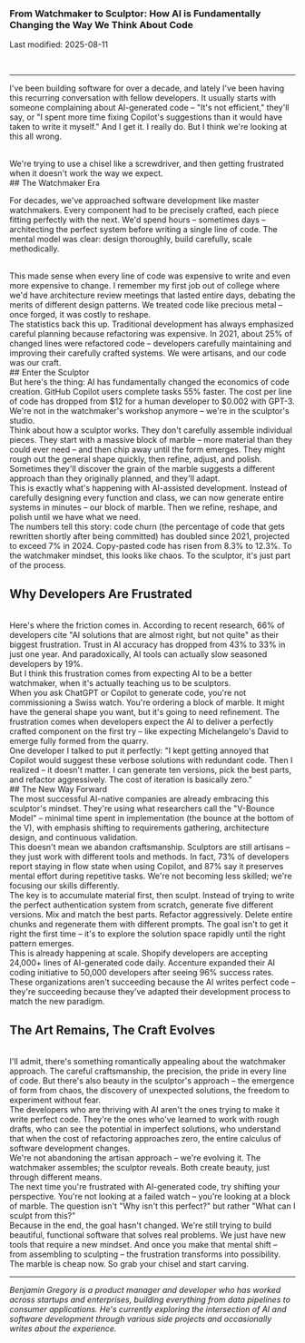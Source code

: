 ### From Watchmaker to Sculptor: How AI is Fundamentally Changing the Way We Think About Code

Last modified: 2025-08-11

<br />

---

I've been building software for over a decade, and lately I've been having this recurring
conversation with fellow developers. It usually starts with someone complaining about
AI-generated code – "It's not efficient," they'll say, or "I spent more time fixing
Copilot's suggestions than it would have taken to write it myself." And I get it.
I really do. But I think we're looking at this all wrong.

<br />
We're trying to use a chisel like a screwdriver, and then getting frustrated when
it doesn't work the way we expect.
<br />
## The Watchmaker Era

For decades, we've approached software development like master watchmakers.
Every component had to be precisely crafted, each piece fitting perfectly with the next.
We'd spend hours – sometimes days – architecting the perfect system before writing a single line of code. The mental model was clear: design thoroughly, build carefully, scale methodically.

<br />
This made sense when every line of code was expensive to write and even more expensive
to change. I remember my first job out of college where we'd have architecture review
meetings that lasted entire days, debating the merits of different design patterns.
We treated code like precious metal – once forged, it was costly to reshape.
<br />
The statistics back this up. Traditional development has always emphasized careful
planning because refactoring was expensive. In 2021, about 25% of changed lines were
refactored code – developers carefully maintaining and improving their carefully
crafted systems. We were artisans, and our code was our craft.
<br />
## Enter the Sculptor
<br />
But here's the thing: AI has fundamentally changed the economics of code creation.
GitHub Copilot users complete tasks 55% faster. The cost per line of code has dropped
from $12 for a human developer to $0.002 with GPT-3. We're not in the watchmaker's
workshop anymore – we're in the sculptor's studio.

<br />
Think about how a sculptor works. They don't carefully assemble individual pieces.
They start with a massive block of marble – more material than they could ever need
– and then chip away until the form emerges. They might rough out the general shape
quickly, then refine, adjust, and polish. Sometimes they'll discover the grain of
the marble suggests a different approach than they originally planned, and they'll
adapt.
<br />
This is exactly what's happening with AI-assisted development. Instead of carefully
designing every function and class, we can now generate entire systems in minutes
– our block of marble. Then we refine, reshape, and polish until we have what we
need.

<br />
The numbers tell this story: code churn (the percentage of code that gets rewritten
shortly after being committed) has doubled since 2021, projected to exceed 7% in
2024. Copy-pasted code has risen from 8.3% to 12.3%. To the watchmaker mindset, this
looks like chaos. To the sculptor, it's just part of the process.

## Why Developers Are Frustrated

<br />
Here's where the friction comes in. According to recent research, 66% of developers
cite "AI solutions that are almost right, but not quite" as their biggest frustration.
Trust in AI accuracy has dropped from 43% to 33% in just one year. And paradoxically,
AI tools can actually slow seasoned developers by 19%.
<br />
But I think this frustration comes from expecting AI to be a better watchmaker, when
it's actually teaching us to be sculptors.
<br />
When you ask ChatGPT or Copilot to generate code, you're not commissioning a Swiss
watch. You're ordering a block of marble. It might have the general shape you want,
but it's going to need refinement. The frustration comes when developers expect the
AI to deliver a perfectly crafted component on the first try – like expecting Michelangelo's
David to emerge fully formed from the quarry.
<br />
One developer I talked to put it perfectly: "I kept getting annoyed that Copilot
would suggest these verbose solutions with redundant code. Then I realized – it doesn't
matter. I can generate ten versions, pick the best parts, and refactor aggressively.
The cost of iteration is basically zero."
<br />
## The New Way Forward
<br />
The most successful AI-native companies are already embracing this sculptor's mindset.
They're using what researchers call the "V-Bounce Model" – minimal time spent in
implementation (the bounce at the bottom of the V), with emphasis shifting to requirements
gathering, architecture design, and continuous validation.
<br />
This doesn't mean we abandon craftsmanship. Sculptors are still artisans – they just
work with different tools and methods. In fact, 73% of developers report staying
in flow state when using Copilot, and 87% say it preserves mental effort during repetitive
tasks. We're not becoming less skilled; we're focusing our skills differently.
<br />
The key is to accumulate material first, then sculpt. Instead of trying to write
the perfect authentication system from scratch, generate five different versions.
Mix and match the best parts. Refactor aggressively. Delete entire chunks and regenerate
them with different prompts. The goal isn't to get it right the first time – it's
to explore the solution space rapidly until the right pattern emerges.
<br />
This is already happening at scale. Shopify developers are accepting 24,000+ lines
of AI-generated code daily. Accenture expanded their AI coding initiative to 50,000
developers after seeing 96% success rates. These organizations aren't succeeding
because the AI writes perfect code – they're succeeding because they've adapted their
development process to match the new paradigm.

## The Art Remains, The Craft Evolves

<br />
I'll admit, there's something romantically appealing about the watchmaker approach.
The careful craftsmanship, the precision, the pride in every line of code. But there's
also beauty in the sculptor's approach – the emergence of form from chaos, the discovery
of unexpected solutions, the freedom to experiment without fear.
<br />
The developers who are thriving with AI aren't the ones trying to make it write perfect
code. They're the ones who've learned to work with rough drafts, who can see the
potential in imperfect solutions, who understand that when the cost of refactoring
approaches zero, the entire calculus of software development changes.
<br />
We're not abandoning the artisan approach – we're evolving it. The watchmaker assembles;
the sculptor reveals. Both create beauty, just through different means.
<br />
The next time you're frustrated with AI-generated code, try shifting your perspective.
You're not looking at a failed watch – you're looking at a block of marble. The question
isn't "Why isn't this perfect?" but rather "What can I sculpt from this?"
<br />
Because in the end, the goal hasn't changed. We're still trying to build beautiful,
functional software that solves real problems. We just have new tools that require
a new mindset. And once you make that mental shift – from assembling to sculpting
– the frustration transforms into possibility.
<br />
The marble is cheap now. So grab your chisel and start carving.

---

_Benjamin Gregory is a product manager and developer who has worked across startups and enterprises, building everything from data pipelines to consumer applications. He's currently exploring the intersection of AI and software development through various side projects and occasionally writes about the experience._
